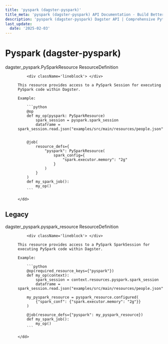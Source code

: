 ```yaml
---
title: 'pyspark (dagster-pyspark)'
title_meta: 'pyspark (dagster-pyspark) API Documentation - Build Better Data Pipelines | Python Reference Documentation for Dagster'
description: 'pyspark (dagster-pyspark) Dagster API | Comprehensive Python API documentation for Dagster, the data orchestration platform. Learn how to build, test, and maintain data pipelines with our detailed guides and examples.'
last_update:
  date: '2025-02-03'
---
```


<div class="section" id="pyspark-dagster-pyspark">


# Pyspark (dagster-pyspark)

<dl>
    <dt><Link id='dagster_pyspark.PySparkResource'>dagster_pyspark.PySparkResource ResourceDefinition</Link></dt>
    <dd>

        <div className='lineblock'> </div>

    This resource provides access to a PySpark Session for executing PySpark code within Dagster.

    Example:

        ```python
        @op
        def my_op(pyspark: PySparkResource)
            spark_session = pyspark.spark_session
            dataframe = spark_session.read.json("examples/src/main/resources/people.json")


        @job(
            resource_defs={
                "pyspark": PySparkResource(
                    spark_config={
                        "spark.executor.memory": "2g"
                    }
                )
            }
        )
        def my_spark_job():
            my_op()
        ```

    </dd>

</dl>
<div class="section" id="legacy">

## Legacy

<dl>
    <dt><Link id='dagster_pyspark.pyspark_resource'>dagster_pyspark.pyspark_resource ResourceDefinition</Link></dt>
    <dd>

        <div className='lineblock'> </div>

    This resource provides access to a PySpark SparkSession for executing PySpark code within Dagster.

    Example:

        ```python
        @op(required_resource_keys={"pyspark"})
        def my_op(context):
            spark_session = context.resources.pyspark.spark_session
            dataframe = spark_session.read.json("examples/src/main/resources/people.json")

        my_pyspark_resource = pyspark_resource.configured(
            {"spark_conf": {"spark.executor.memory": "2g"}}
        )

        @job(resource_defs={"pyspark": my_pyspark_resource})
        def my_spark_job():
            my_op()
        ```

    </dd>

</dl>
</div></div>
